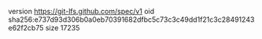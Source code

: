 version https://git-lfs.github.com/spec/v1
oid sha256:e737d93d306b0a0eb70391682dfbc5c73c3c49dd1f21c3c28491243e62f2cb75
size 17235

